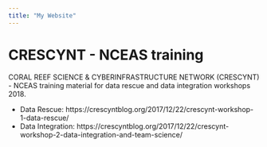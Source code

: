 ```yaml
---
title: "My Website"
---
```


# CRESCYNT - NCEAS  training

CORAL REEF SCIENCE & CYBERINFRASTRUCTURE NETWORK (CRESCYNT) - NCEAS training material for data rescue and data integration workshops 2018.

- Data Rescue: https://crescyntblog.org/2017/12/22/crescynt-workshop-1-data-rescue/
- Data Integration: https://crescyntblog.org/2017/12/22/crescynt-workshop-2-data-integration-and-team-science/

